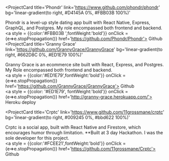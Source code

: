 <ProjectCard
 title='Phondr'
 link='https://www.github.com/phondr/phondr'
 bg='linear-gradient(to right, #D4145A 0%, #FBB03B 100%)'
>
 Phondr is a level-up style dating app built with React Native, Express, GraphQL, and Postgres.  My role encompassed both frontend and backend.
  <br/>
  <a style = {{color:'#FBB03B ',fontWeight:'bold'}} onClick = {e=>e.stopPropagation()} href='https://github.com/Phondr/Phondr'>
 Github
</a>
</ProjectCard>
<ProjectCard
 title='Granny Grace'
 link='https://github.com/GrannyGrace/GrannyGrace'
 bg='linear-gradient(to right, #662D8C 0%, #ED1E79 100%)'
>
 Granny Grace is an ecommerce site built with React, Express, and Postgres.
 My Role encompassed both frontend and backend.
 <br/>
  <a style = {{color:'#ED1E79',fontWeight:'bold'}} onClick = {e=>e.stopPropagation()} href='https://github.com/GrannyGrace/GrannyGrace'>
 Github
</a>
 <br/>
<a style = {{color: '#ED1E79', fontWeight:'bold'}} onClick = {e=>e.stopPropagation()} href='http://granny-grace.herokuapp.com/'>
 Heroku deploy
</a>
</ProjectCard>

<ProjectCard
 title='Crptc'
 link='https://www.github.com/11grossmane/crptc'
 bg='linear-gradient(to right, #009245 0%, #bbd622 100%)'
>
 Crptc is a social app, built with React Native and Firestore, which encourages humor through limitation.  **Built at 3 day Hackathon.  I was the sole developer for this project.
  <br/>
  <a style = {{color:'#FCEE21',fontWeight:'bold'}} onClick = {e=>e.stopPropagation()} href='https://github.com/11grossmane/Crptc'>
 Github
</a>
</ProjectCard>
